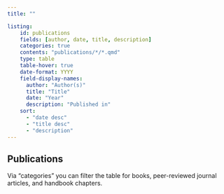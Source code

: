 ```yaml
---
title: ""

listing:
    id: publications
    fields: [author, date, title, description]
    categories: true
    contents: "publications/*/*.qmd"
    type: table
    table-hover: true
    date-format: YYYY
    field-display-names:
      author: "Author(s)"
      title: "Title"
      date: "Year"
      description: "Published in"
    sort:
      - "date desc"
      - "title desc"
      - "description"
---
```


## Publications

Via "categories" you can filter the table for books, peer-reviewed journal articles, and handbook chapters.

::: {#publications}
:::
